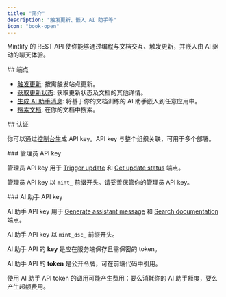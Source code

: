 ```yaml
---
title: "简介"
description: "触发更新、嵌入 AI 助手等"
icon: "book-open"
---
```


Mintlify 的 REST API 使你能够通过编程与文档交互、触发更新，并嵌入由 AI 驱动的聊天体验。

<div id="endpoints">
  ## 端点
</div>

* [触发更新](/zh/api-reference/update/trigger): 按需触发站点更新。
* [获取更新状态](/zh/api-reference/update/status): 获取更新状态及文档的其他详情。
* [生成 AI 助手消息](/zh/api-reference/assistant/create-assistant-message): 将基于你的文档训练的 AI 助手嵌入到任意应用中。
* [搜索文档](/zh/api-reference/assistant/search): 在你的文档中搜索。

<div id="authentication">
  ## 认证
</div>

你可以通过[控制台](https://dashboard.mintlify.com/settings/organization/api-keys)生成 API key。API key 与整个组织关联，可用于多个部署。

<div id="admin-api-key">
  ### 管理员 API key
</div>

管理员 API key 用于 [Trigger update](/zh/api-reference/update/trigger) 和 [Get update status](/zh/api-reference/update/status) 端点。

管理员 API key 以 `mint_` 前缀开头。请妥善保管你的管理员 API key。

<div id="assistant-api-key">
  ### AI 助手 API key
</div>

AI 助手 API key 用于 [Generate assistant message](/zh/api-reference/assistant/create-assistant-message) 和 [Search documentation](/zh/api-reference/assistant/search) 端点。

AI 助手 API key 以 `mint_dsc_` 前缀开头。

AI 助手 API 的 **key** 是应在服务端保存且需保密的 token。

AI 助手 API 的 **token** 是公开令牌，可在前端代码中引用。

<Note>
  使用 AI 助手 API token 的调用可能产生费用：要么消耗你的 AI 助手额度，要么产生超额费用。
</Note>
